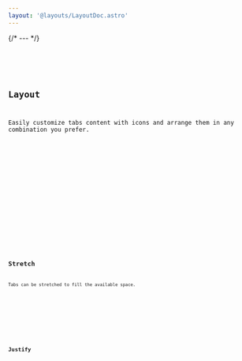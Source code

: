 ```yaml
---
layout: '@layouts/LayoutDoc.astro'
---
```




{/* --- */}

<Preview client:load>
	<Fragment slot="preview">
		<Example client:load />
	</Fragment>
	<Fragment slot="code">
		<Code code={ExampleRaw} lang="svelte" />
	</Fragment>
</Preview>

## Layout

Easily customize tabs content with icons and arrange them in any combination you prefer.

<Preview client:load>
	<Fragment slot="preview">
		<IconsExample client:load />
	</Fragment>
	<Fragment slot="code">
		<Code code={IconsExampleRaw} lang="tsx" />
	</Fragment>
</Preview>

<Preview client:load>
	<Fragment slot="preview">
		<VerticalIconsExample client:load />
	</Fragment>
	<Fragment slot="code">
		<Code code={VerticalIconsExampleRaw} lang="tsx" />
	</Fragment>
</Preview>

## Stretch

Tabs can be stretched to fill the available space.

<Preview client:load>
	<Fragment slot="preview">
		<StretchExample client:load />
	</Fragment>
	<Fragment slot="code">
		<Code code={StretchExampleRaw} lang="tsx" />
	</Fragment>
</Preview>

## Justify

<Preview client:load>
	<Fragment slot="preview">
		<JustifyExample client:load />
	</Fragment>
	<Fragment slot="code">
		<Code code={JustifyExampleRaw} lang="tsx" />
	</Fragment>
</Preview>
